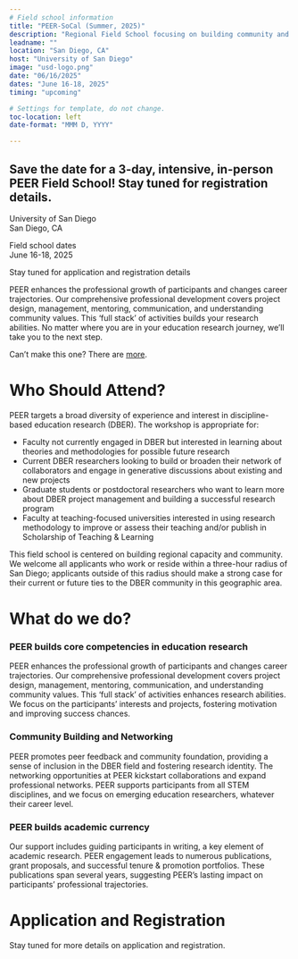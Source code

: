 ```yaml
---
# Field school information
title: "PEER-SoCal (Summer, 2025)"
description: "Regional Field School focusing on building community and capacity in the Southern California region."
leadname: ""
location: "San Diego, CA"
host: "University of San Diego"
image: "usd-logo.png"
date: "06/16/2025"
dates: "June 16-18, 2025"
timing: "upcoming"

# Settings for template, do not change.
toc-location: left
date-format: "MMM D, YYYY"

---
```


## Save the date for a 3-day, intensive, in-person PEER Field School! Stay tuned for registration details.  


::: {.quarto-listing .quarto-listing-container-grid .list .grid .quarto-listing-cols-3 .bg-info}

:::{.g-col-1 .card .card-body .text-center .bg-info .border-info}

:::{.bi .bi-geo-alt-fill style="font-size: 70px"}

:::
University of San Diego<br>
San Diego, CA
:::


:::{.g-col-1 .card .card-body .text-center .bg-info .border-info}

:::{.bi .bi-calendar-check-fill style="font-size: 70px"}

:::
Field school dates<br>
June 16-18, 2025
:::

:::{.g-col-1 .card .card-body .text-center .bg-info .border-info}

:::{.bi .bi-pencil-square style="font-size: 70px"}

:::

Stay tuned for application and registration details
:::


:::


PEER enhances the professional growth of participants and changes career trajectories.  Our comprehensive professional development covers project design, management, mentoring, communication, and understanding community values. This 'full stack' of activities builds your research abilities.  No matter where you are in your education research journey, we'll take you to the next step. 

Can't make this one? There are [more](../index.qmd). 

# Who Should Attend?
 
PEER targets a broad diversity of experience and interest in discipline-based education research (DBER). The workshop is appropriate for:

* Faculty not currently engaged in DBER but interested in learning about theories and methodologies for possible future research
* Current DBER researchers looking to build or broaden their network of collaborators and engage in generative discussions about existing and new projects
* Graduate students or postdoctoral researchers who want to learn more about DBER project management and building a successful research program
* Faculty at teaching-focused universities interested in using research methodology to improve or assess their teaching and/or publish in Scholarship of Teaching & Learning

This field school is centered on building regional capacity and community.  We welcome all applicants who work or reside within a three-hour radius of San Diego; applicants outside of this radius should make a strong case for their current or future ties to the DBER community in this geographic area. 


# What do we do?

### PEER builds core competencies in education research

 PEER enhances the professional growth of participants and changes career trajectories.  Our comprehensive professional development covers project design, management, mentoring, communication, and understanding community values. This 'full stack' of activities enhances research abilities.  We focus on the participants' interests and projects, fostering motivation and improving success chances.  

### Community Building and Networking

PEER promotes peer feedback and community foundation, providing a sense of inclusion in the DBER field and fostering research identity. The networking opportunities at PEER kickstart collaborations and expand professional networks. PEER supports participants from all STEM disciplines, and we focus on emerging education researchers, whatever their career level.  

### PEER builds academic currency

 Our support includes guiding participants in writing, a key element of academic research. PEER engagement leads to numerous publications, grant proposals, and successful tenure & promotion portfolios.  These publications span several years, suggesting PEER's lasting impact on participants’ professional trajectories.

# Application and Registration

Stay tuned for more details on application and registration.
